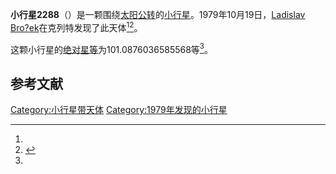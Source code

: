 {{Infobox planet
| bgcolour = #FFFFC0
| name = 2288 Karolinum
| symbol = 
| image = 
| caption = 
| discovery = yes
| discovery_ref = 
| discoverer = [[Ladislav_Bro?ek|Ladislav Bro?ek]]
| discovery_site = [[克列特|克列特]] 
| discovered = 1979年10月19日
| designations = yes
| mp_name = 
| named_after = 
| alt_names = 1979 UZ/ 1937 GL / 1942 HJ / 1952 HN1 / 1952 KJ / 1972 LD
| mp_category = [[主带小行星|主带小行星]]
| orbit_ref = <ref name="a">[http://ssd.jpl.nasa.gov/sbdb.cgi?sstr=2288 2288 Karolinum] {{Wayback|url=http://ssd.jpl.nasa.gov/sbdb.cgi?sstr=2288 |date=20200820011150 }}，小行星數據庫瀏覽器（JPL Small-Body Database Browser）－[[美国国家航空航天局|美国国家航空航天局]]喷气推进实验室</ref>
| epoch = 2456400.5 (2013年4月18日更新)
| aphelion = {{convert|3.373199412249454|AU|km|3|abbr=on|lk=out}}
| perihelion = {{convert|2.442487788819909|AU|km|3|abbr=on}}
| semimajor = {{convert|2.907843600534681|AU|km|3|abbr=on}}
| eccentricity = 0.160034677
| period = 1811.152389 [[日|日]]<br />4.96[[儒略年|儒略年]]
| avg_speed = 
| inclination = 14.57331202099237
| asc_node = 75.79764958216691
| mean_anomaly = 
| arg_peri = 101.0876036585568
| satellites = 
| physical_characteristics = yes
| dimensions = 
| mass = 
| density = 
| surface_grav = 
| escape_velocity = 
| sidereal_day = 
| axial_tilt = 
| pole_ecliptic_lat = 
| pole_ecliptic_lon = 
| albedo = 
| temperatures= 
| temp_name1 = 
| mean_temp_1 = 
| max_temp_1 = 
| temp_name2 = 
| max_temp_2 = 
| spectral_type = 
| abs_magnitude = 101.0876036585568
}}

'''小行星2288'''（{{lang-en|2288 Karolinum}}）是一颗围绕[[太阳|太阳]][[公转|公转]]的[[小行星|小行星]]。1979年10月19日，[[Ladislav_Bro?ek|Ladislav Bro?ek]]在克列特发现了此天体<ref name="a" /><ref>{{cite news|title=小行星列表|url=http://cfa-www.harvard.edu/iau/lists/NumberedMPs.txt|accessdate=2013-07-08|newspaper=哈佛大学|archive-date=2008-05-17|archive-url=https://web.archive.org/web/20080517010638/http://cfa-www.harvard.edu/iau/lists/NumberedMPs.txt|dead-url=no}}</ref>。

这颗小行星的[[绝对星等|绝对星等]]为101.0876036585568等<ref name="a" />。

==参考文献==
{{reflist}}
{{Minor Planet Number|[[小行星2287|小行星2287]]|[[小行星2289|小行星2289]]}}

{{小天体}}

[[Category:小行星带天体|Category:小行星带天体]]
[[Category:1979年发现的小行星|Category:1979年发现的小行星]]

{{asteroid-stub}}